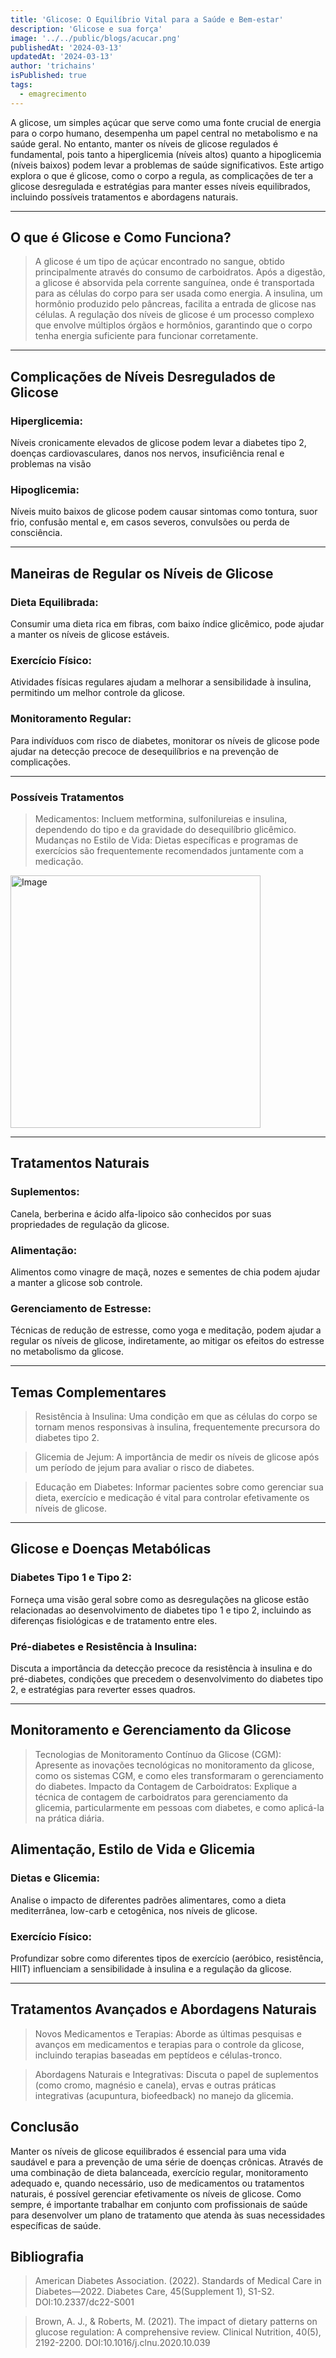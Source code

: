```yaml
---
title: 'Glicose: O Equilíbrio Vital para a Saúde e Bem-estar'
description: 'Glicose e sua força'
image: '../../public/blogs/acucar.png'
publishedAt: '2024-03-13'
updatedAt: '2024-03-13'
author: 'trichains'
isPublished: true
tags:
  - emagrecimento
---
```


A glicose, um simples açúcar que serve como uma fonte crucial de energia para o corpo humano, desempenha um papel central no metabolismo e na saúde geral. No entanto, manter os níveis de glicose regulados é fundamental, pois tanto a hiperglicemia (níveis altos) quanto a hipoglicemia (níveis baixos) podem levar a problemas de saúde significativos. Este artigo explora o que é glicose, como o corpo a regula, as complicações de ter a glicose desregulada e estratégias para manter esses níveis equilibrados, incluindo possíveis tratamentos e abordagens naturais.

---

## O que é Glicose e Como Funciona?


> A glicose é um tipo de açúcar encontrado no sangue, obtido principalmente através do consumo de carboidratos. Após a digestão, a glicose é absorvida pela corrente sanguínea, onde é transportada para as células do corpo para ser usada como energia. A insulina, um hormônio produzido pelo pâncreas, facilita a entrada de glicose nas células. A regulação dos níveis de glicose é um processo complexo que envolve múltiplos órgãos e hormônios, garantindo que o corpo tenha energia suficiente para funcionar corretamente.

---

## Complicações de Níveis Desregulados de Glicose

### Hiperglicemia:
  Níveis cronicamente elevados de glicose podem levar a diabetes tipo 2, doenças cardiovasculares, danos nos nervos, insuficiência renal e problemas na visão

### Hipoglicemia:
  Níveis muito baixos de glicose podem causar sintomas como tontura, suor frio, confusão mental e, em casos severos, convulsões ou perda de consciência.

---

## Maneiras de Regular os Níveis de Glicose

### Dieta Equilibrada:
  Consumir uma dieta rica em fibras, com baixo índice glicêmico, pode ajudar a manter os níveis de glicose estáveis.

### Exercício Físico:
  Atividades físicas regulares ajudam a melhorar a sensibilidade à insulina, permitindo um melhor controle da glicose.

### Monitoramento Regular:
  Para indivíduos com risco de diabetes, monitorar os níveis de glicose pode ajudar na detecção precoce de desequilíbrios e na prevenção de complicações.

---

### Possíveis Tratamentos

> Medicamentos: Incluem metformina, sulfonilureias e insulina, dependendo do tipo e da gravidade do desequilíbrio glicêmico.
> Mudanças no Estilo de Vida: Dietas específicas e programas de exercícios são frequentemente recomendados juntamente com a medicação.

<Image
  src="/blog/blogs/glicose.jpg"
  width="400"
  height="404"
  alt="Image"
  sizes="100vw"
/>

---

## Tratamentos Naturais

### Suplementos: 
Canela, berberina e ácido alfa-lipoico são conhecidos por suas propriedades de regulação da glicose.

### Alimentação: 
Alimentos como vinagre de maçã, nozes e sementes de chia podem ajudar a manter a glicose sob controle.

### Gerenciamento de Estresse: 
Técnicas de redução de estresse, como yoga e meditação, podem ajudar a regular os níveis de glicose, indiretamente, ao mitigar os efeitos do estresse no metabolismo da glicose.

---

## Temas Complementares

> Resistência à Insulina: Uma condição em que as células do corpo se tornam menos responsivas à insulina, frequentemente precursora do diabetes tipo 2.

> Glicemia de Jejum: A importância de medir os níveis de glicose após um período de jejum para avaliar o risco de diabetes.

> Educação em Diabetes: Informar pacientes sobre como gerenciar sua dieta, exercício e medicação é vital para controlar efetivamente os níveis de glicose.

---

## Glicose e Doenças Metabólicas

  ### Diabetes Tipo 1 e Tipo 2: 
  Forneça uma visão geral sobre como as desregulações na glicose estão relacionadas ao desenvolvimento de diabetes tipo 1 e tipo 2, incluindo as diferenças fisiológicas e de tratamento entre eles.

  ### Pré-diabetes e Resistência à Insulina:
   Discuta a importância da detecção precoce da resistência à insulina e do pré-diabetes, condições que precedem o desenvolvimento do diabetes tipo 2, e estratégias para reverter esses quadros.


---

## Monitoramento e Gerenciamento da Glicose

> Tecnologias de Monitoramento Contínuo da Glicose (CGM): Apresente as inovações tecnológicas no monitoramento da glicose, como os sistemas CGM, e como eles transformaram o gerenciamento do diabetes.
Impacto da Contagem de Carboidratos: Explique a técnica de contagem de carboidratos para gerenciamento da glicemia, particularmente em pessoas com diabetes, e como aplicá-la na prática diária.

## Alimentação, Estilo de Vida e Glicemia
  ### Dietas e Glicemia: 
  Analise o impacto de diferentes padrões alimentares, como a dieta mediterrânea, low-carb e cetogênica, nos níveis de glicose.

  ### Exercício Físico:
   Profundizar sobre como diferentes tipos de exercício (aeróbico, resistência, HIIT) influenciam a sensibilidade à insulina e a regulação da glicose.

---
 
 ## Tratamentos Avançados e Abordagens Naturais

  > Novos Medicamentos e Terapias: Aborde as últimas pesquisas e avanços em medicamentos e terapias para o controle da glicose, incluindo terapias baseadas em peptídeos e células-tronco.

  > Abordagens Naturais e Integrativas: Discuta o papel de suplementos (como cromo, magnésio e canela), ervas e outras práticas integrativas (acupuntura, biofeedback) no manejo da glicemia.


## Conclusão

Manter os níveis de glicose equilibrados é essencial para uma vida saudável e para a prevenção de uma série de doenças crônicas. Através de uma combinação de dieta balanceada, exercício regular, monitoramento adequado e, quando necessário, uso de medicamentos ou tratamentos naturais, é possível gerenciar efetivamente os níveis de glicose. Como sempre, é importante trabalhar em conjunto com profissionais de saúde para desenvolver um plano de tratamento que atenda às suas necessidades específicas de saúde.

## Bibliografia

> American Diabetes Association. (2022). Standards of Medical Care in Diabetes—2022. Diabetes Care, 45(Supplement 1), S1-S2. DOI:10.2337/dc22-S001

>  Brown, A. J., & Roberts, M. (2021). The impact of dietary patterns on glucose regulation: A comprehensive review. Clinical Nutrition, 40(5), 2192-2200. DOI:10.1016/j.clnu.2020.10.039




